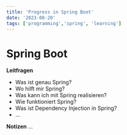 ```yaml
---
title: 'Progress in Spring Boot'
date: '2023-08-20'
tags: ['programming','spring', 'learning']
---
```


<CustomImage src="https://raw.githubusercontent.com/AndrinTraeger/blogposts/main/images/spring.png" alt="Spring Boot" />

# Spring Boot

**Leitfragen**
- Was ist genau Spring?
- Wo hilft mir Spring?
- Was kann ich mit Spring realisieren?
- Wie funktioniert Spring?
- Was ist Dependency Injection in Spring?
- …

**Notizen**
...